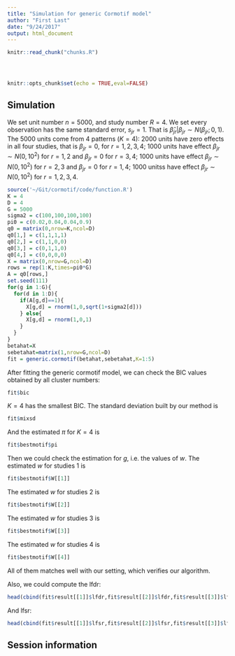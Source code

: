 ```yaml
---
title: "Simulation for generic Cormotif model"
author: "First Last"
date: "9/24/2017"
output: html_document
---
```


<!-- The file analysis/chunks.R contains chunks that define default settings
shared across the workflowr files. -->
```r
knitr::read_chunk("chunks.R")
```

<!-- Update knitr chunk options -->
```r
```

<!-- Insert the date the file was last updated -->
```r
```

<!-- Insert the code version (Git commit SHA1) if Git repository exists and R
 package git2r is installed -->
```r
```

<!-- Add your analysis here -->

```r
knitr::opts_chunk$set(echo = TRUE,eval=FALSE)
```

## Simulation 

We set unit number $n = 5000$, and study number $R = 4$. We set every observation has the same standard error, $s_{jr}=1$. That is $\hat\beta_{jr}|\beta_{jr}\sim N(\beta_{jr};0,1)$. The 5000 units come from 4 patterns ($K=4$): 2000 units have zero effects in all four studies, that is $\beta_{jr}=0$, for $r = 1,2,3,4$; 1000 units have effect $\beta_{jr}\sim N(0,10^2)$ for $r =1, 2$ and $\beta_{jr}=0$ for $r =3, 4$; 1000 units have effect $\beta_{jr}\sim N(0,10^2)$ for $r =2, 3$ and $\beta_{jr}=0$ for $r =1, 4$; 1000 unitss have effect $\beta_{jr}\sim N(0,10^2)$ for $r =1, 2,3,4$. 

```r
source('~/Git/cormotif/code/function.R')
K = 4
D = 4
G = 5000
sigma2 = c(100,100,100,100)
pi0 = c(0.02,0.04,0.04,0.9)
q0 = matrix(0,nrow=K,ncol=D)
q0[1,] = c(1,1,1,1)
q0[2,] = c(1,1,0,0)
q0[3,] = c(0,1,1,0)
q0[4,] = c(0,0,0,0)
X = matrix(0,nrow=G,ncol=D)
rows = rep(1:K,times=pi0*G)
A = q0[rows,]
set.seed(111)
for(g in 1:G){
  for(d in 1:D){
    if(A[g,d]==1){
      X[g,d] = rnorm(1,0,sqrt(1+sigma2[d]))
    } else{
      X[g,d] = rnorm(1,0,1)
    }
  }
}
betahat=X
sebetahat=matrix(1,nrow=G,ncol=D)
fit = generic.cormotif(betahat,sebetahat,K=1:5)
```

After fitting the generic cormotif model, we can check the BIC values obtained by all cluster numbers:

```r
fit$bic
```

$K = 4$ has the smallest BIC. The standard deviation built by our method is 

```r
fit$mixsd
```

And the estimated $\pi$ for $K = 4$ is 

```r
fit$bestmotif$pi
```

Then we could check the estimation for $g$, i.e. the values of $w$. The estimated $w$ for studies 1 is 

```r
fit$bestmotif$W[[1]]
```

The estimated $w$ for studies 2 is 

```r
fit$bestmotif$W[[2]]
```

The estimated $w$ for studies 3 is 

```r
fit$bestmotif$W[[3]]
```

The estimated $w$ for studies 4 is 

```r
fit$bestmotif$W[[4]]
```

All of them matches well with our setting, which verifies our algorithm.

Also, we could compute the lfdr: 

```r
head(cbind(fit$result[[1]]$lfdr,fit$result[[2]]$lfdr,fit$result[[3]]$lfdr,fit$result[[4]]$lfdr))
```

And lfsr:

```r
head(cbind(fit$result[[1]]$lfsr,fit$result[[2]]$lfsr,fit$result[[3]]$lfsr,fit$result[[4]]$lfsr))
```

## Session information

<!-- Insert the session information into the document -->
```r
```
